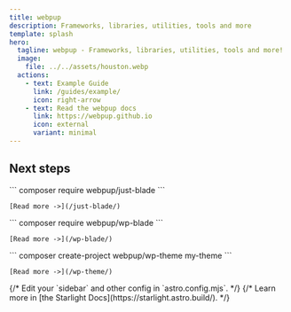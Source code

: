 ```yaml
---
title: webpup
description: Frameworks, libraries, utilities, tools and more
template: splash
hero:
  tagline: webpup - Frameworks, libraries, utilities, tools and more!
  image:
    file: ../../assets/houston.webp
  actions:
    - text: Example Guide
      link: /guides/example/
      icon: right-arrow
    - text: Read the webpup docs
      link: https://webpup.github.io
      icon: external
      variant: minimal
---
```





## Next steps

<CardGrid stagger>
  <Card title="Just-Blade" icon="pencil" link="/just-blade/">
    ``` composer require webpup/just-blade ```   

    [Read more ->](/just-blade/)

  </Card>

  <Card title="WP-Blade" icon="add-document" link="/wp-blade/">
    ``` composer require webpup/wp-blade ```   

    [Read more ->](/wp-blade/)

  </Card>

  <Card title="WP-Theme" icon="add-document" link="/wp-theme/">
     ``` composer create-project webpup/wp-theme my-theme ```   

    [Read more ->](/wp-theme/)
  </Card>
  {/* <Card title="Configure your site" icon="setting">
    Edit your `sidebar` and other config in `astro.config.mjs`.
  </Card> */}
  {/* <Card title="Read the docs" icon="open-book">
    Learn more in [the Starlight Docs](https://starlight.astro.build/).
  </Card> */}
</CardGrid>
